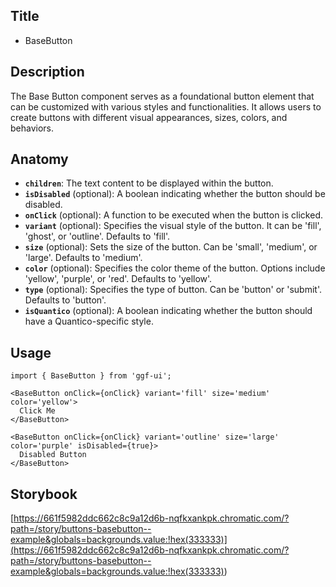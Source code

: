 ## Title

- BaseButton

## Description

The Base Button component serves as a foundational button element that can be customized with various styles and functionalities. It allows users to create buttons with different visual appearances, sizes, colors, and behaviors.

## Anatomy

- **`children`**: The text content to be displayed within the button.
- **`isDisabled`** (optional): A boolean indicating whether the button should be disabled.
- **`onClick`** (optional): A function to be executed when the button is clicked.
- **`variant`** (optional): Specifies the visual style of the button. It can be 'fill', 'ghost', or 'outline'. Defaults to 'fill'.
- **`size`** (optional): Sets the size of the button. Can be 'small', 'medium', or 'large'. Defaults to 'medium'.
- **`color`** (optional): Specifies the color theme of the button. Options include 'yellow', 'purple', or 'red'. Defaults to 'yellow'.
- **`type`** (optional): Specifies the type of button. Can be 'button' or 'submit'. Defaults to 'button'.
- **`isQuantico`** (optional): A boolean indicating whether the button should have a Quantico-specific style.

## Usage

```tsx
import { BaseButton } from 'ggf-ui';
```

```tsx
<BaseButton onClick={onClick} variant='fill' size='medium' color='yellow'>
  Click Me
</BaseButton>
```

```tsx
<BaseButton onClick={onClick} variant='outline' size='large' color='purple' isDisabled={true}>
  Disabled Button
</BaseButton>
```

## Storybook

[https://661f5982ddc662c8c9a12d6b-nqfkxankpk.chromatic.com/?path=/story/buttons-basebutton--example&globals=backgrounds.value:!hex(333333)](<https://661f5982ddc662c8c9a12d6b-nqfkxankpk.chromatic.com/?path=/story/buttons-basebutton--example&globals=backgrounds.value:!hex(333333)>)
